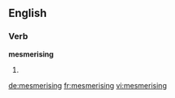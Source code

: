 ==English==

===Verb===
'''mesmerising'''

# {{present participle of|mesmerise}}

[[de:mesmerising]]
[[fr:mesmerising]]
[[vi:mesmerising]]